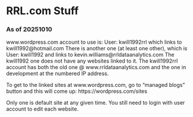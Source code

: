 # RRL.com Stuff

### As of 20251010

www.wordpress.com account to use is:
User: kwill1992rrl which links to kwill1992@hotmail.com
There is another one (at least one other), which is User: kwill1992 and links to kevin.williams@rrldataanalytics.com
The kwill1992 one does not have any websites linked to it.
The kwill1992rrl account has both the old one @ www.rrldataanalytics.com and the one in development at the numbered IP address.

To get to the linked sites at www.wordpress.com, go to "managed blogs" button and this will come up: https://wordpress.com/sites

Only one is default site at any given time.  You still need to login with user account to edit each website.


